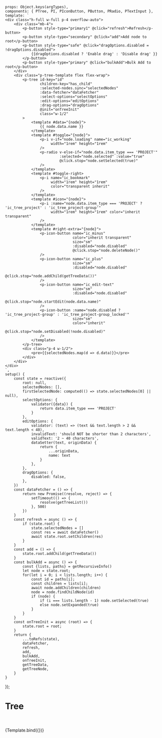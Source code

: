 
<Meta title='Data Display/Tree' argTypes={{}}/>


    props: Object.keys(argTypes),
    components: { PTree, PI, PIconButton, PButton, PRadio, PTextInput },
    template: `
    <div class="h-full w-full p-4 overflow-auto">
        <div class="mb-4">
            <p-button style-type="primary1" @click="refresh">Refresh</p-button>
            <p-button style-type="secondary" @click="add">Add node to root</p-button>
            <p-button style-type="safe" @click="dragOptions.disabled = !dragOptions.disabled">
                {{dragOptions.disabled ? 'Enable drag' : 'Disable drag' }}
            </p-button>
            <p-button style-type="primary" @click="bulkAdd">Bulk Add to root</p-button>
        </div>
        <div class="p-tree-template flex flex-wrap">
            <p-tree id-key="id"
                    children-key="has_child"
                    :selected-nodes.sync="selectedNodes"
                    :data-fetcher="dataFetcher"
                    :select-options="selectOptions"
                    :edit-options="editOptions"
                    :drag-options="dragOptions"
                    @init="onTreeInit"
                    class="w-1/2"
            >
                <template #data="{node}">
                    {{ node.data.name }}
                </template>
                <template #toggle="{node}">
                    <p-i v-if="node.loading" name="ic_working"
                         width="1rem" height="1rem"
                    />
                    <p-radio v-else-if="node.data.item_type === 'PROJECT'"
                             :selected="node.selected" :value="true"
                             @click.stop="node.setSelected(true)"
                    />
                </template>
                <template #toggle-right>
                    <p-i name="ic_bookmark"
                         width="1rem" height="1rem"
                         color="transparent inherit"
                    />
                </template>
                <template #icon="{node}">
                    <p-i :name="node.data.item_type === 'PROJECT' ? 'ic_tree_project' : 'ic_tree_project-group'"
                         width="1rem" height="1rem" color="inherit transparent"
                    />
                </template>
                <template #right-extra="{node}">
                    <p-icon-button name="ic_minus"
                                   color="inherit transparent"
                                   size="sm"
                                   :disabled="node.disabled"
                                   @click.stop="node.deleteNode()"
                    />
                    <p-icon-button name="ic_plus"
                                   size="sm"
                                   :disabled="node.disabled"
                                   @click.stop="node.addChild(getTreeData())"
                    />
                    <p-icon-button name="ic_edit-text"
                                   size="sm"
                                   :disabled="node.disabled"
                                   @click.stop="node.startEdit(node.data.name)"
                    />
                    <p-icon-button :name="node.disabled ? 'ic_tree_project-group' : 'ic_tree_project-group_locked'"
                                   size="sm"
                                   color="inherit"
                                   @click.stop="node.setDisabled(!node.disabled)"
                    />
                </template>
            </p-tree>
            <div class="p-4 w-1/2">
                <pre>{{selectedNodes.map(d => d.data)}}</pre>
            </div>
        </div>
    </div>
    `,
    setup() {
        const state = reactive({
            root: null,
            selectedNodes: [],
            firstSelectedNode: computed(() => state.selectedNodes[0] || null),
            selectOptions: {
                validator({data}) {
                    return data.item_type === 'PROJECT'
                }
            },
            editOptions: {
                validator: (text) => (text && text.length > 2 && text.length < 40),
                invalidText: 'should NOT be shorter than 2 characters',
                validText: '2 ~ 40 characters',
                dataSetter(text, originData) {
                    return {
                        ...originData,
                        name: text
                    }
                },
            },
            dragOptions: {
                disabled: false,
            },
        })
        const dataFetcher = () => {
            return new Promise((resolve, reject) => {
                setTimeout(() => {
                    resolve(getTreeList())
                }, 500)
            })
        }
        const refresh = async () => {
            if (state.root) {
                state.selectedNodes = []
                const res = await dataFetcher()
                await state.root.setChildren(res)
            }
        }
        const add = () => {
            state.root.addChild(getTreeData())
        }
        const bulkAdd = async () => {
            const {lists, paths} = getRecursiveInfo()
            let node = state.root;
            for(let i = 0; i < lists.length; i++) {
                const id = paths[i];
                const children = lists[i];
                await node.addChildren(children)
                node = node.findChildNode(id)
                if (node) {
                    if (i === lists.length - 1) node.setSelected(true)
                    else node.setExpanded(true)
                }
            }
        }
        const onTreeInit = async (root) => {
            state.root = root;
        }
        return {
            ...toRefs(state),
            dataFetcher,
            refresh,
            add,
            bulkAdd,
            onTreeInit,
            getTreeData,
            getTreeNode,
        }
    }
});


# Tree
<br/>
<br/>

<Canvas>
    <Story name="playground">
        {Template.bind({})}
    </Story>
</Canvas>

